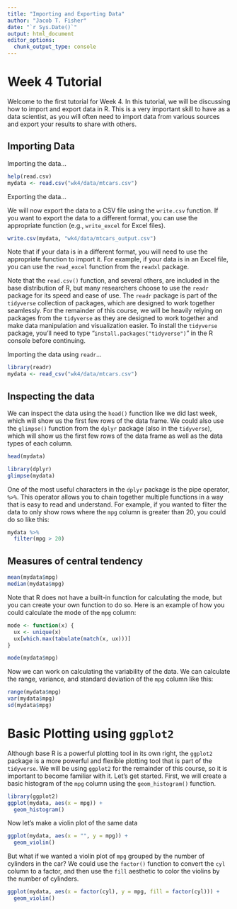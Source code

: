 ```yaml
---
title: "Importing and Exporting Data"
author: "Jacob T. Fisher"
date: "`r Sys.Date()`"
output: html_document
editor_options: 
  chunk_output_type: console
---
```


# Week 4 Tutorial
Welcome to the first tutorial for Week 4. In this tutorial, we will be discussing how to import and export data in R. This is a very important skill to have as a data scientist, as you will often need to import data from various sources and export your results to share with others.

## Importing Data

Importing the data...

```r
help(read.csv)
mydata <- read.csv("wk4/data/mtcars.csv")
```

Exporting the data...

We will now export the data to a CSV file using the `write.csv` function. If you want to export the data to a different format, you can use the appropriate function (e.g., `write_excel` for Excel files).

```r
write.csv(mydata, "wk4/data/mtcars_output.csv")
```

Note that if your data is in a different format, you will need to use the appropriate function to import it. For example, if your data is in an Excel file, you can use the `read_excel` function from the `readxl` package.

Note that the `read.csv()` function, and several others, are included in the base distribution of R, but many researchers choose to use the `readr` package for its speed and ease of use. The `readr` package is part of the `tidyverse` collection of packages, which are designed to work together seamlessly. For the remainder of this course, we will be heavily relying on packages from the `tidyverse` as they are designed to work together and make data manipulation and visualization easier. To install the `tidyverse` package, you'll need to type "`install.packages("tidyverse")`" in the R console before continuing.

Importing the data using `readr`...

```r
library(readr)
mydata <- read_csv("wk4/data/mtcars.csv")
```

## Inspecting the data

We can inspect the data using the `head()` function like we did last week, which will show us the first few rows of the data frame. We could also use the `glimpse()` function from the `dplyr` package (also in the `tidyverse`), which will show us the first few rows of the data frame as well as the data types of each column.
```r
head(mydata)
```

```r
library(dplyr)
glimpse(mydata)
```

One of the most useful characters in the `dplyr` package is the pipe operator, `%>%`. This operator allows you to chain together multiple functions in a way that is easy to read and understand. For example, if you wanted to filter the data to only show rows where the `mpg` column is greater than 20, you could do so like this:

```r
mydata %>%
  filter(mpg > 20)
```

## Measures of central tendency

```r
mean(mydata$mpg)
median(mydata$mpg)
```

Note that R does not have a built-in function for calculating the mode, but you can create your own function to do so. Here is an example of how you could calculate the mode of the `mpg` column:

```r
mode <- function(x) {
  ux <- unique(x)
  ux[which.max(tabulate(match(x, ux)))]
}

mode(mydata$mpg)
```

Now we can work on calculating the variability of the data. We can calculate the range, variance, and standard deviation of the `mpg` column like this:

```r
range(mydata$mpg)
var(mydata$mpg)
sd(mydata$mpg)
```

# Basic Plotting using `ggplot2`
Although base R is a powerful plotting tool in its own right, the `ggplot2` package is a more powerful and flexible plotting tool that is part of the `tidyverse`. We will be using `ggplot2` for the remainder of this course, so it is important to become familiar with it. Let's get started. First, we will create a basic histogram of the `mpg` column using the `geom_histogram()` function.

```r
library(ggplot2)
ggplot(mydata, aes(x = mpg)) +
  geom_histogram()
```

Now let's make a violin plot of the same data

```r
ggplot(mydata, aes(x = "", y = mpg)) +
  geom_violin()
```

But what if we wanted a violin plot of `mpg` grouped by the number of cylinders in the car? We could use the `factor()` function to convert the `cyl` column to a factor, and then use the `fill` aesthetic to color the violins by the number of cylinders.

```r
ggplot(mydata, aes(x = factor(cyl), y = mpg, fill = factor(cyl))) +
  geom_violin()
```


